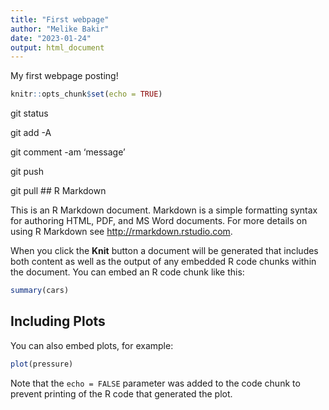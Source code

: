 ```yaml
---
title: "First webpage"
author: "Melike Bakir"
date: "2023-01-24"
output: html_document
---
```


My first webpage posting!
```r
knitr::opts_chunk$set(echo = TRUE)
```
git status

git add -A

git comment -am 'message'

git push

git pull
## R Markdown

This is an R Markdown document. Markdown is a simple formatting syntax for authoring HTML, PDF, and MS Word documents. For more details on using R Markdown see <http://rmarkdown.rstudio.com>.

When you click the **Knit** button a document will be generated that includes both content as well as the output of any embedded R code chunks within the document. You can embed an R code chunk like this:

```r
summary(cars)
```

## Including Plots

You can also embed plots, for example:

```r
plot(pressure)
```

Note that the `echo = FALSE` parameter was added to the code chunk to prevent printing of the R code that generated the plot.
